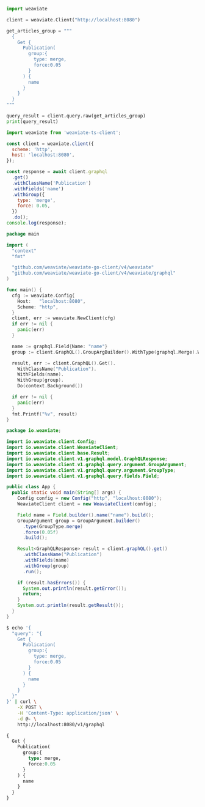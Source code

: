 
<Tabs groupId="languages">
<TabItem value="py" label="Python">

```python
import weaviate

client = weaviate.Client("http://localhost:8080")

get_articles_group = """
  {
    Get {
      Publication(
        group:{
          type: merge,
          force:0.05
        }
      ) {
        name
      }
    }
  }
"""

query_result = client.query.raw(get_articles_group)
print(query_result)
```

</TabItem>
<TabItem value="js" label="JavaScript/TypeScript">

```js
import weaviate from 'weaviate-ts-client';

const client = weaviate.client({
  scheme: 'http',
  host: 'localhost:8080',
});

const response = await client.graphql
  .get()
  .withClassName('Publication')
  .withFields('name')
  .withGroup({
    type: 'merge',
    force: 0.05,
  })
  .do();
console.log(response);
```

</TabItem>
<TabItem value="go" label="Go">

```go
package main

import (
  "context"
  "fmt"

  "github.com/weaviate/weaviate-go-client/v4/weaviate"
  "github.com/weaviate/weaviate-go-client/v4/weaviate/graphql"
)

func main() {
  cfg := weaviate.Config{
    Host:   "localhost:8080",
    Scheme: "http",
  }
  client, err := weaviate.NewClient(cfg)
  if err != nil {
    panic(err)
  }

  name := graphql.Field{Name: "name"}
  group := client.GraphQL().GroupArgBuilder().WithType(graphql.Merge).WithForce(0.05)

  result, err := client.GraphQL().Get().
    WithClassName("Publication").
    WithFields(name).
    WithGroup(group).
    Do(context.Background())

  if err != nil {
    panic(err)
  }
  fmt.Printf("%v", result)
}
```

</TabItem>
<TabItem value="java" label="Java">

```java
package io.weaviate;

import io.weaviate.client.Config;
import io.weaviate.client.WeaviateClient;
import io.weaviate.client.base.Result;
import io.weaviate.client.v1.graphql.model.GraphQLResponse;
import io.weaviate.client.v1.graphql.query.argument.GroupArgument;
import io.weaviate.client.v1.graphql.query.argument.GroupType;
import io.weaviate.client.v1.graphql.query.fields.Field;

public class App {
  public static void main(String[] args) {
    Config config = new Config("http", "localhost:8080");
    WeaviateClient client = new WeaviateClient(config);

    Field name = Field.builder().name("name").build();
    GroupArgument group = GroupArgument.builder()
      .type(GroupType.merge)
      .force(0.05f)
      .build();

    Result<GraphQLResponse> result = client.graphQL().get()
      .withClassName("Publication")
      .withFields(name)
      .withGroup(group)
      .run();

    if (result.hasErrors()) {
      System.out.println(result.getError());
      return;
    }
    System.out.println(result.getResult());
  }
}
```

</TabItem>
<TabItem value="curl" label="Curl">

```bash
$ echo '{
  "query": "{
    Get {
      Publication(
        group:{
          type: merge,
          force:0.05
        }
      ) {
        name
      }
    }
  }"
}' | curl \
    -X POST \
    -H 'Content-Type: application/json' \
    -d @- \
    http://localhost:8080/v1/graphql
```

</TabItem>
<TabItem value="graphql" label="GraphQL">

```graphql
{
  Get {
    Publication(
      group:{
        type: merge,
        force:0.05
      }
    ) {
      name
    }
  }
}
```

</TabItem>
</Tabs>
